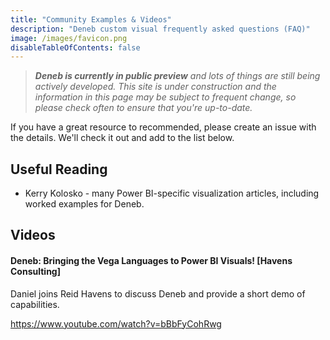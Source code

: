 ```yaml
---
title: "Community Examples & Videos"
description: "Deneb custom visual frequently asked questions (FAQ)"
image: /images/favicon.png
disableTableOfContents: false
---
```



> _**Deneb is currently in public preview** and lots of things are still being actively developed. This site is under construction and the information in this page may be subject to frequent change, so please check often to ensure that you're up-to-date._

If you have a great resource to recommended, please <OutboundLink href="https://github.com/deneb-viz/deneb-viz.github.io/issues/new" target="_blank">create an issue with the details</OutboundLink>. We'll check it out and add to the list below.

## Useful Reading

-   <OutboundLink href="https://kerrykolosko.com/" target="_blank">
        Kerry Kolosko
    </OutboundLink> - many Power BI-specific visualization articles, including worked
    examples for Deneb.

## Videos

#### Deneb: Bringing the Vega Languages to Power BI Visuals! [Havens Consulting]

Daniel joins Reid Havens to discuss Deneb and provide a short demo of capabilities.

https://www.youtube.com/watch?v=bBbFyCohRwg
